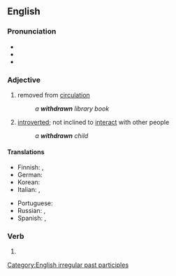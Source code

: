 ==English==

===Pronunciation===
* {{IPA|en|/wɪðˈdɹɔːn/|/wɪθˈdɹɔːn/}}
* {{audio|en|en-us-withdrawn.ogg|Audio (US)}}
* {{rhymes|en|ɔːn|s=2}}

===Adjective===
{{en-adj}}

# removed from [[circulation]]
#: ''a '''withdrawn''' library book''
# [[introverted]]; not inclined to [[interact]] with other people
#: ''a '''withdrawn''' child''

====Translations====
{{trans-top|introvert}}
* Finnish: {{t+|fi|sisäänpäinkääntynyt}}, {{t+|fi|sulkeutunut}}
* German: {{t+|de|verschlossen}}
* Korean: {{t|ko|찐따}}
* Italian: {{t+|it|schivo|m}}, {{t+|it|asociale|n}}
{{trans-mid}}
* Portuguese: {{t+|pt|retraído|m}}
* Russian: {{t+|ru|бука|m}}, {{t+|ru|затворник|m}}
* Spanish: {{t+|es|retraído|m}}, {{t+|es|huraño|m}}
{{trans-bottom}}

===Verb===
{{head|en|verb form}}

# {{past participle of|en|withdraw|nocat=1}}

[[Category:English irregular past participles]]
{{C|en|Personality}}